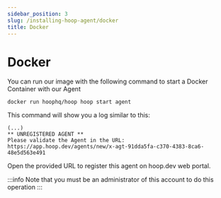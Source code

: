 ```yaml
---
sidebar_position: 3
slug: /installing-hoop-agent/docker
title: Docker
---
```


# Docker

You can run our image with the following command to start a Docker Container with our Agent

```shell
docker run hoophq/hoop hoop start agent
```

This command will show you a log similar to this:

```shell
(...)
** UNREGISTERED AGENT **
Please validate the Agent in the URL: https://app.hoop.dev/agents/new/x-agt-91dda5fa-c370-4383-8ca6-48e5d563e491
```

Open the provided URL to register this agent on hoop.dev web portal.

:::info
Note that you must be an administrator of this account to do this operation
:::

